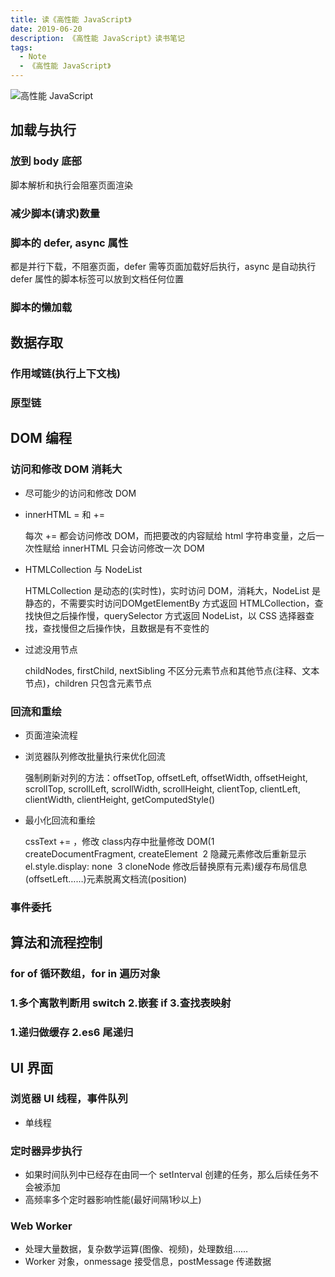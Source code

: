 ```yaml
---
title: 读《高性能 JavaScript》
date: 2019-06-20
description: 《高性能 JavaScript》读书笔记
tags:
  - Note
  - 《高性能 JavaScript》
---
```


![高性能 JavaScript](./高性能JavaScript.png)

## 加载与执行

### 放到 body 底部

脚本解析和执行会阻塞页面渲染

### 减少脚本(请求)数量

### 脚本的 defer, async 属性

都是并行下载，不阻塞页面，defer 需等页面加载好后执行，async 是自动执行defer 属性的脚本标签可以放到文档任何位置

### 脚本的懒加载

## 数据存取

### 作用域链(执行上下文栈)

### 原型链

## DOM 编程

### 访问和修改 DOM 消耗大

- 尽可能少的访问和修改 DOM
- innerHTML = 和 +=

  每次 += 都会访问修改 DOM，而把要改的内容赋给 html 字符串变量，之后一次性赋给 innerHTML 只会访问修改一次 DOM

- HTMLCollection 与 NodeList

  HTMLCollection 是动态的(实时性)，实时访问 DOM，消耗大，NodeList 是静态的，不需要实时访问DOMgetElementBy 方式返回 HTMLCollection，查找快但之后操作慢，querySelector 方式返回 NodeList，以 CSS 选择器查找，查找慢但之后操作快，且数据是有不变性的

- 过滤没用节点

  childNodes, firstChild, nextSibling 不区分元素节点和其他节点(注释、文本节点)，children 只包含元素节点

### 回流和重绘

- 页面渲染流程
- 浏览器队列修改批量执行来优化回流

  强制刷新对列的方法：offsetTop, offsetLeft, offsetWidth, offsetHeight, scrollTop, scrollLeft, scrollWidth, scrollHeight, clientTop, clientLeft, clientWidth, clientHeight, getComputedStyle()

- 最小化回流和重绘

  cssText += ，修改 class内存中批量修改 DOM(1 createDocumentFragment, createElement  2 隐藏元素修改后重新显示 el.style.display: none  3 cloneNode 修改后替换原有元素)缓存布局信息(offsetLeft……)元素脱离文档流(position)

### 事件委托

## 算法和流程控制

### for of 循环数组，for in 遍历对象

### 1.多个离散判断用 switch 2.嵌套 if 3.查找表映射

### 1.递归做缓存 2.es6 尾递归

## UI 界面

### 浏览器 UI 线程，事件队列

- 单线程

### 定时器异步执行

- 如果时间队列中已经存在由同一个 setInterval 创建的任务，那么后续任务不会被添加
- 高频率多个定时器影响性能(最好间隔1秒以上)

### Web Worker

- 处理大量数据，复杂数学运算(图像、视频)，处理数组……
- Worker 对象，onmessage 接受信息，postMessage 传递数据
